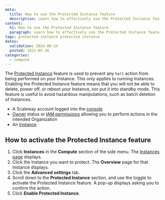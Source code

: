 ```yaml
---
meta:
  title: How to use the Protected Instance feature
  description: Learn how to effectively use the Protected Instance feature in this comprehensive guide.
content:
  h1: How to use the Protected Instance feature
  paragraph: Learn how to effectively use the Protected Instance feature in this comprehensive guide.
tags: protected-instance protected instance 
dates:
  validation: 2024-06-24
  posted: 2021-05-26 
categories:
  - compute
---
```


The [Protected Instance](/compute/instances/concepts/#protected-instance/) feature is used to prevent any `halt` action from being performed on your Instance. This only applies to running Instances. Enabling the Protected Instance feature means that you will not be able to delete, power off, or reboot your Instance, nor put it into standby mode. This feature is useful to avoid hazardous manipulations, such as batch deletion of Instances.

<Macro id="requirements" />

- A Scaleway account logged into the [console](https://console.scaleway.com/)
- [Owner](/identity-and-access-management/iam/concepts/#owner/) status or [IAM permissions](/identity-and-access-management/iam/concepts/#permission/) allowing you to perform actions in the intended Organization
- An [Instance](/compute/instances/how-to/create-an-instance/)

## How to activate the Protected Instance feature

1. Click **Instances** in the **Compute** section of the side menu. The [Instances page](https://console.scaleway.com/instance/servers/) displays.
2. Click the Instance you want to protect. The **Overview** page for that Instance displays.
3. Click the **Advanced settings** tab.
4. Scroll down to the **Protected Instance** section, and use the <Icon name="toggle" /> toggle to activate the Protected Instance feature.
   A pop-up displays asking you to confirm the action.
5. Click **Enable Protected Instance**.


